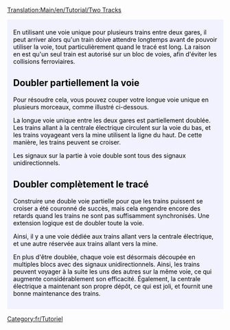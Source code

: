 [[Translation:Main/en/Tutorial/Two Tracks]]{{en/Tabs|2|2
|Tutoriel/Deux Quais/Fr|1. Deux quais<!--
-->|Tutoriel/Deux Voies/Fr|2. Deux voies}}
<div style="padding:.5em 1em 1em 1em; border-top:none; background-color:#f1f2fe; color:#000;">
{{fr/Tutoriel}}
En utilisant une voie unique pour plusieurs trains entre deux gares, il peut arriver alors qu'un train doive attendre longtemps avant de pouvoir utiliser la voie, tout particulièrement quand le tracé est long.
La raison en est qu'un seul train est autorisé sur un bloc de voies, afin d'éviter les collisions ferroviaires.

== Doubler partiellement la voie ==
Pour résoudre cela, vous pouvez couper votre longue voie unique en plusieurs morceaux, comme illustré ci-dessous.
{{en/Phototable|[[File:en/PartlyDoubleTracks.png|400px]]|Voie partiellement doublée.|none}}

La longue voie unique entre les deux gares est partiellement doublée. Les trains allant à la centrale électrique circulent sur la voie du bas, et les trains voyageant vers la mine utilisent la ligne du haut. De cette manière, les trains peuvent se croiser.

Les signaux sur la partie à voie double sont tous des signaux unidirectionnels.

== Doubler complètement le tracé ==
Construire une double voie partielle pour que les trains puissent se croiser a été couronné de succès, mais cela engendre encore des retards quand les trains ne sont pas suffisamment synchronisés. Une extension logique est de doubler toute la voie.
{{en/Phototable|[[File:en/FullyDoubleTracks.png|400px]]|Voie entièrement doublée.|none}}

Ainsi, il y a une voie dédiée aux trains allant vers la centrale électrique, et une autre réservée aux trains allant vers la mine.

En plus d'être doublée, chaque voie est désormais découpée en multiples blocs avec des signaux unidirectionnels. Ainsi, les trains peuvent voyager à la suite les uns des autres sur la même voie, ce qui augmente considérablement son efficacité. Également, la centrale électrique a maintenant son propre dépôt, ce qui est joli, et fournit une bonne maintenance des trains.

</div>
[[Category:fr/Tutoriel]]